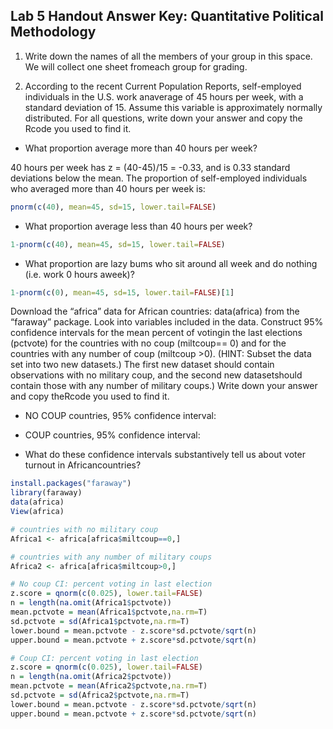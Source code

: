 ## Lab 5 Handout Answer Key: Quantitative Political Methodology

1. Write down the names of all the members of your group in this space.  We will collect one sheet fromeach group for grading.

2. According to the recent Current Population Reports, self-employed individuals in the U.S. work anaverage of 45 hours per week, with a standard deviation of 15.  Assume this variable is approximately normally distributed.  For all questions, write down your answer and copy the Rcode you used to find it. 

- What proportion average more than 40 hours per week?

40 hours per week has z = (40-45)/15 = -0.33, and is 0.33 standard deviations below the mean. The proportion of self-employed individuals who averaged more than 40 hours per week is: 

```r
pnorm(c(40), mean=45, sd=15, lower.tail=FALSE)
```

- What proportion average less than 40 hours per week?

```r
1-pnorm(c(40), mean=45, sd=15, lower.tail=FALSE)
```

- What proportion are lazy bums who sit around all week and do nothing (i.e.  work 0 hours aweek)?

```r
1-pnorm(c(0), mean=45, sd=15, lower.tail=FALSE)[1] 
```
Download the "africa" data for African countries: data(africa) from the "faraway" package.  Look into variables included in the data.  Construct 95% confidence intervals for the mean percent of votingin the last elections (pctvote) for the countries with no coup (miltcoup== 0) and for the countries with any number of coup (miltcoup >0).  (HINT: Subset the data set into two new datasets.)  The first new dataset should contain observations with no military coup, and the second new datasetshould contain those with any number of military coups.)  Write down your answer and copy theRcode you used to find it. 

- NO COUP countries, 95% confidence interval:

- COUP countries, 95% confidence interval:

- What do these confidence intervals substantively tell us about voter turnout in Africancountries?

```r
install.packages("faraway")
library(faraway)
data(africa)
View(africa)

# countries with no military coup
Africa1 <- africa[africa$miltcoup==0,]

# countries with any number of military coups
Africa2 <- africa[africa$miltcoup>0,]

# No coup CI: percent voting in last election
z.score = qnorm(c(0.025), lower.tail=FALSE)
n = length(na.omit(Africa1$pctvote))
mean.pctvote = mean(Africa1$pctvote,na.rm=T)
sd.pctvote = sd(Africa1$pctvote,na.rm=T)
lower.bound = mean.pctvote - z.score*sd.pctvote/sqrt(n)
upper.bound = mean.pctvote + z.score*sd.pctvote/sqrt(n)

# Coup CI: percent voting in last election
z.score = qnorm(c(0.025), lower.tail=FALSE)
n = length(na.omit(Africa2$pctvote))
mean.pctvote = mean(Africa2$pctvote,na.rm=T)
sd.pctvote = sd(Africa2$pctvote,na.rm=T)
lower.bound = mean.pctvote - z.score*sd.pctvote/sqrt(n)
upper.bound = mean.pctvote + z.score*sd.pctvote/sqrt(n)
```

